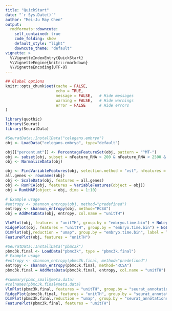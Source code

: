 ```yaml
---
title: "QuickStart"
date: "`r Sys.Date()`"
author: "Mei-Ju May Chen"
output:
  rmdformats::downcute:
    self_contained: true
    code_folding: show
    default_style: "light"
    downcute_theme: "default"
vignette: >
  %\VignetteIndexEntry{QuickStart}
  %\VignetteEngine{knitr::rmarkdown}
  %\VignetteEncoding{UTF-8}
---
```


```r
## Global options
knitr::opts_chunk$set(cache = FALSE, 
                      echo = TRUE,
                      message = FALSE,   # Hide messages
                      warning = FALSE,   # Hide warnings
                      error = FALSE      # Hide errors
)

```

```r
library(quothic)
library(Seurat)
library(SeuratData)

```

```r
#SeuratData::InstallData("celegans.embryo")
obj <- LoadData("celegans.embryo", type="default")

obj[["percent.mt"]] <- PercentageFeatureSet(obj, pattern = "^MT-")
obj <- subset(obj, subset = nFeature_RNA > 200 & nFeature_RNA < 2500 & percent.mt < 5)
obj <- NormalizeData(obj)

obj <- FindVariableFeatures(obj, selection.method = "vst", nfeatures = 2000)
all.genes <- rownames(obj)
obj <- ScaleData(obj, features = all.genes)
obj <- RunPCA(obj, features = VariableFeatures(object = obj))
obj = RunUMAP(object = obj, dims = 1:10)

# Example usage
#entropy <- shannon_entropy(obj, method="predefined")
entropy <- shannon_entropy(obj, method="RCSA")
obj = AddMetaData(obj, entropy, col.name = "unitTH")

VlnPlot(obj, features = "unitTH", group.by = "embryo.time.bin") + NoLegend()
RidgePlot(obj, features = "unitTH", group.by = "embryo.time.bin") + NoLegend()
DimPlot(obj,reduction = "umap", group.by = "embryo.time.bin", label = T) + NoLegend()
FeaturePlot(obj, features = "unitTH")


```

```r
#SeuratData::InstallData("pbmc3k")
pbmc3k.final <- LoadData("pbmc3k", type = "pbmc3k.final")
# Example usage
#entropy <- shannon_entropy(pbmc3k.final, method="predefined")
entropy <- shannon_entropy(pbmc3k.final, method="RCSA")
pbmc3k.final = AddMetaData(pbmc3k.final, entropy, col.name = "unitTH")

#summary(pbmc_small@meta.data)
#colnames(pbmc3k.final@meta.data)
VlnPlot(pbmc3k.final, features = "unitTH", group.by = "seurat_annotations") + NoLegend()
RidgePlot(pbmc3k.final, features = "unitTH", group.by = "seurat_annotations") + NoLegend()
DimPlot(pbmc3k.final,reduction = "umap", group.by = "seurat_annotations", label = T) + NoLegend()
FeaturePlot(pbmc3k.final, features = "unitTH")

```
